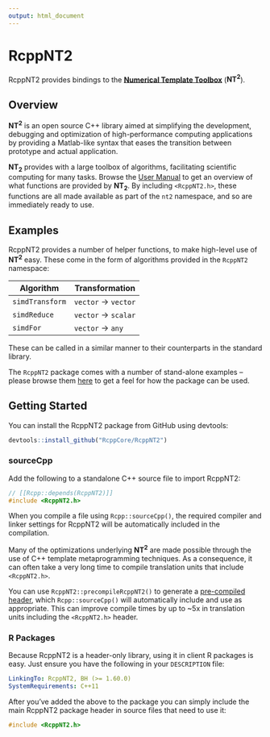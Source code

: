 ```yaml
---
output: html_document
---
```


<h1 class="title">RcppNT2</h1>

RcppNT2 provides bindings to the
[**Numerical Template Toolbox**](https://github.com/jfalcou/nt2)
(**NT<sup>2</sup>**).

## Overview

**NT<sup>2</sup>** is an open source C++ library aimed at
simplifying
the development, debugging and optimization of
high-performance computing applications by providing a
Matlab-like syntax that eases the transition between
prototype and actual application.

**NT<sub>2</sub>** provides with a large toolbox of algorithms,
facilitating scientific computing for many tasks. Browse the
[User Manual](http://nt2.metascale.fr/doc/html/user_manual0.html)
to get an overview of what functions are provided by
**NT<sub>2</sub>**. By including `<RcppNT2.h>`, these functions
are all made available as part of the `nt2` namespace, and so are
immediately ready to use.

## Examples

RcppNT2 provides a number of helper functions, to make high-level
use of **NT<sup>2</sup>** easy. These come in the form of
algorithms provided in the `RcppNT2` namespace:

| Algorithm       | Transformation       |
|-----------------|----------------------|
| `simdTransform` | `vector` -> `vector` |
| `simdReduce`    | `vector` -> `scalar` |
| `simdFor`       | `vector` -> `any`    |

These can be called in a similar manner to their counterparts
in the standard library.

The `RcppNT2` package comes with a number of stand-alone 
examples -- please browse them
[here](https://github.com/RcppCore/RcppNT2/tree/master/inst/examples)
to get a feel for how the package can be used.

## Getting Started

You can install the RcppNT2 package from GitHub using devtools:

```r
devtools::install_github("RcppCore/RcppNT2")
```

### sourceCpp

Add the following to a standalone C++ source file to import RcppNT2:

```cpp
// [[Rcpp::depends(RcppNT2)]]
#include <RcppNT2.h>
```

When you compile a file using `Rcpp::sourceCpp()`, the
required compiler and linker settings for RcppNT2 will
be automatically included in the compilation.

Many of the optimizations underlying **NT<sup>2</sup>**
are made possible through the use of C++ template metaprogramming
techniques. As a consequence, it can often take a very long time
to compile translation units that include `<RcppNT2.h>`.

You can use `RcppNT2::precompileRcppNT2()` to generate a
[pre-compiled header](https://gcc.gnu.org/onlinedocs/gcc/Precompiled-Headers.html),
which `Rcpp::sourceCpp()` will automatically include and use
as appropriate. This can improve compile times by up to ~5x
in translation units including the `<RcppNT2.h>` header.

### R Packages

Because RcppNT2 is a header-only library, using it in client
R packages is easy. Just ensure you have the following in your
`DESCRIPTION` file:

```yaml
LinkingTo: RcppNT2, BH (>= 1.60.0)
SystemRequirements: C++11
```

After you've added the above to the package you can simply
include the main RcppNT2 package header in source files that
need to use it:

```cpp
#include <RcppNT2.h>
```
